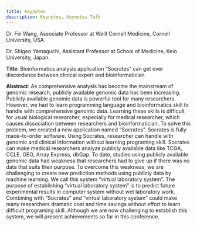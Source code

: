 ---
title: Keynotes
description: Keynotes, Keynotes Talk
---

<Accordion>
  <AccordionItem title="Dr. Fei Wang">
    Dr. Fei Wang, Associate Professor at Weill Cornell Medicine, Cornell University, USA.
  </AccordionItem>

  <AccordionItem title="Dr. Shigeo Yamaguchi">
    <p>
      Dr. Shigeo Yamaguchi, Assistant Professor at School of Medicine, Keio University, Japan.
    </p>
    <p>
      <b>Title</b>: Bioinformatics analysis application “Socrates” can get over discordance between clinical expert and bioinformatician
    </p>
    <p>
      <b>Abstract</b>: As comprehensive analysis has become the mainstream of genomic research, publicly available genomic data has been increasing. Publicly available genomic data is powerful tool for many researchers. However, we had to learn programming language and bioinformatics skill to handle with comprehensive genomic data. Learning these skills is difficult for usual biological researcher, especially for medical researcher, which causes dissociation between researchers and bioinformatician. To solve this problem, we created a new application named “Socrates”. Socrates is fully made-to-order software. Using Socrates, researcher can handle with genomic and clinical information without learning programing skill. Socrates can make medical researchers analyze publicly available data like TCGA, CCLE, GEO, Array Express, dbGap. To date, studies using publicly available genomic data had weakness that researchers had to give up if there was no data that suits their purpose. To overcome this weakness, we are challenging to create new prediction methods using publicly data by machine learning. We call this system “virtual laboratory system”. The purpose of establishing “virtual laboratory system” is to predict future experimental results in computer system without wet laboratory work. Combining with “Socrates” and “virtual laboratory system” could make many researchers dramatic cost and time savings without effort to learn difficult programing skill. Although we are now challenging to establish this system, we will present achievements so far in this conference.
    </p>
  </AccordionItem>
</Accordion>
